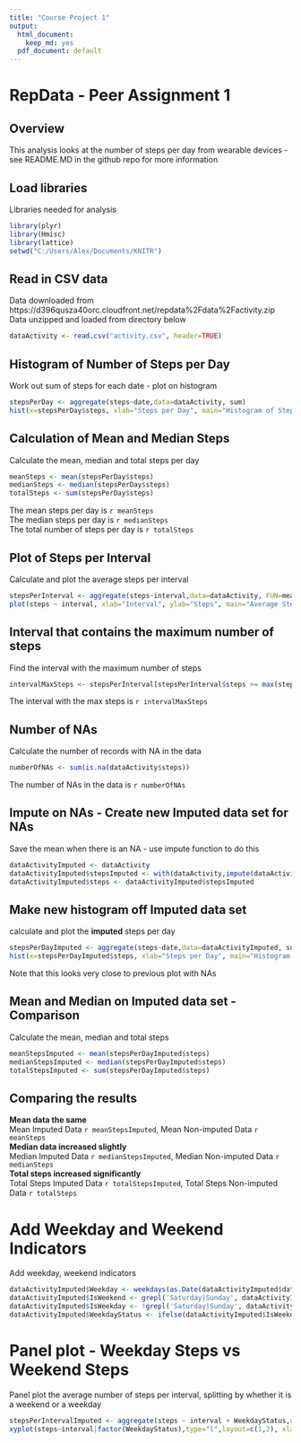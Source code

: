 ```yaml
---
title: "Course Project 1"
output:
  html_document:
    keep_md: yes
  pdf_document: default
---
```


# RepData - Peer Assignment 1

## Overview
This analysis looks at the number of steps per day from wearable devices - see README.MD in the github repo for more information  

## Load libraries

Libraries needed for analysis  

```r
library(plyr)
library(Hmisc)
library(lattice)
setwd("C:/Users/Alex/Documents/KNITR")
```

## Read in CSV data

Data downloaded from https://d396qusza40orc.cloudfront.net/repdata%2Fdata%2Factivity.zip  
Data unzipped and loaded from directory below  

```r
dataActivity <- read.csv("activity.csv", header=TRUE)
```

## Histogram of Number of Steps per Day

Work out sum of steps for each date - plot on histogram  

```r
stepsPerDay <- aggregate(steps~date,data=dataActivity, sum)
hist(x=stepsPerDay$steps, xlab="Steps per Day", main="Histogram of Steps per Day")
```

## Calculation of Mean and Median Steps

Calculate the mean, median and total steps per day  

```r
meanSteps <- mean(stepsPerDay$steps)
medianSteps <- median(stepsPerDay$steps)
totalSteps <- sum(stepsPerDay$steps)
```
The mean steps per day is `r meanSteps`  
The median steps per day is `r medianSteps`  
The total number of steps per day is `r totalSteps`  

## Plot of Steps per Interval  

Calculate and plot the average steps per interval  

```r
stepsPerInterval <- aggregate(steps~interval,data=dataActivity, FUN=mean)
plot(steps ~ interval, xlab="Interval", ylab="Steps", main="Average Steps per Interval", data=stepsPerInterval, type="l")
```

## Interval that contains the maximum number of steps  

Find the interval with the maximum number of steps  

```r
intervalMaxSteps <- stepsPerInterval[stepsPerInterval$steps >= max(stepsPerInterval$steps), 1]
```
The interval with the max steps is `r intervalMaxSteps`

## Number of NAs  

Calculate the number of records with NA in the data  

```r
numberOfNAs <- sum(is.na(dataActivity$steps))
```
The number of NAs in the data is `r numberOfNAs`

## Impute on NAs - Create new Imputed data set for NAs

Save the mean when there is an NA - use impute function to do this

```r
dataActivityImputed <- dataActivity
dataActivityImputed$stepsImputed <- with(dataActivity,impute(dataActivity$steps, mean))
dataActivityImputed$steps <- dataActivityImputed$stepsImputed
```

## Make new histogram off Imputed data set

calculate and plot the __imputed__ steps per day

```r
stepsPerDayImputed <- aggregate(steps~date,data=dataActivityImputed, sum)
hist(x=stepsPerDayImputed$steps, xlab="Steps per Day", main="Histogram of Steps per Day, with Imputed Values")
```  
Note that this looks very close to previous plot with NAs

## Mean and Median on Imputed data set - Comparison

Calculate the mean, median and total steps

```r
meanStepsImputed <- mean(stepsPerDayImputed$steps)
medianStepsImputed <- median(stepsPerDayImputed$steps)
totalStepsImputed <- sum(stepsPerDayImputed$steps)
```  

## Comparing the results  
__Mean data the same__  
Mean Imputed Data `r meanStepsImputed`, Mean Non-imputed Data `r meanSteps`  
__Median data increased slightly__  
Median Imputed Data `r medianStepsImputed`, Median Non-imputed Data `r medianSteps`  
__Total steps increased significantly__  
Total Steps Imputed Data `r totalStepsImputed`, Total Steps Non-imputed Data `r totalSteps`  


# Add Weekday and Weekend Indicators

Add weekday, weekend indicators

```r
dataActivityImputed$Weekday <- weekdays(as.Date(dataActivityImputed$date))
dataActivityImputed$IsWeekend <- grepl('Saturday|Sunday', dataActivityImputed$Weekday)
dataActivityImputed$IsWeekday <- !grepl('Saturday|Sunday', dataActivityImputed$Weekday)
dataActivityImputed$WeekdayStatus <- ifelse(dataActivityImputed$IsWeekday==TRUE,"weekday","weekend")
```

# Panel plot - Weekday Steps vs Weekend Steps
Panel plot the average number of steps per interval, splitting by whether it is a weekend or a weekday  

```r
stepsPerIntervalImputed <- aggregate(steps ~ interval + WeekdayStatus,data=dataActivityImputed, FUN=sum)
xyplot(steps~interval|factor(WeekdayStatus),type="l",layout=c(1,2), xlab="Interval",ylab="Number of Steps", data=stepsPerIntervalImputed)
```

